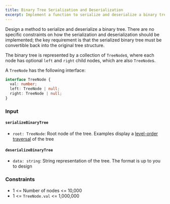 ```yaml
---
title: Binary Tree Serialization and Deserialization
excerpt: Implement a function to serialize and deserialize a binary tree
---
```



Design a method to serialize and deserialize a binary tree. There are no specific constraints on how the serialization and deserialization should be implemented; the key requirement is that the serialized binary tree must be convertible back into the original tree structure.

The binary tree is represented by a collection of `TreeNode`s, where each node has optional `left` and `right` child nodes, which are also `TreeNode`s.

A `TreeNode` has the following interface:

```ts
interface TreeNode {
  val: number;
  left: TreeNode | null;
  right: TreeNode | null;
}
```

### Input

#### `serializeBinaryTree`

- `root: TreeNode`: Root node of the tree. Examples display a [level-order traversal](https://en.wikipedia.org/wiki/Breadth-first_search) of the tree

#### `deserializeBinaryTree`

- `data: string`: String representation of the tree. The format is up to you to design

<MDXTestExamples testCases={runTestCases} />

### Constraints

- 1 &lt;= Number of nodes &lt;= 10,000
- 1 &lt;= `TreeNode.val` &lt;= 1,000,000
